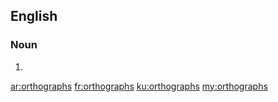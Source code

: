==English==

===Noun===
{{head|en|noun plural form}}

# {{plural of|orthograph|lang=en}}

[[ar:orthographs]]
[[fr:orthographs]]
[[ku:orthographs]]
[[my:orthographs]]